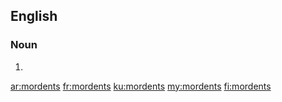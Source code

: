 ==English==

===Noun===
{{head|en|plural}}

# {{plural of|mordent|lang=en}}

[[ar:mordents]]
[[fr:mordents]]
[[ku:mordents]]
[[my:mordents]]
[[fi:mordents]]